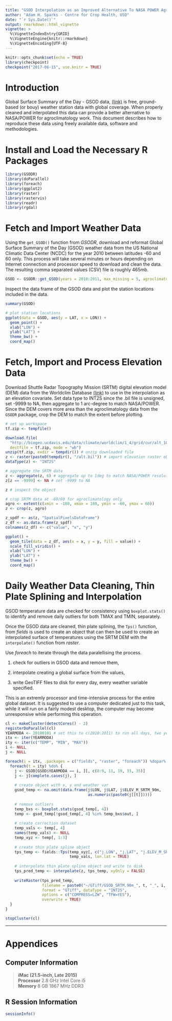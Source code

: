 ```yaml
---
title: "GSOD Interpolation as an Improved Alternative To NASA POWER Agroclimatology Data"
author: "Adam H. Sparks - Centre for Crop Health, USQ"
date: "`r Sys.Date()`"
output: rmarkdown::html_vignette
vignette: >
  %\VignetteIndexEntry{GRID}
  %\VignetteEngine{knitr::rmarkdown}
  %\VignetteEncoding{UTF-8}
---
```


```r
knitr::opts_chunk$set(echo = TRUE)
library(checkpoint)
checkpoint("2017-06-15", use.knitr = TRUE)
```

# Introduction

Global Surface Summary of the Day - GSOD data,
[(link)](https://data.noaa.gov/dataset/global-surface-summary-of-the-day-gsod)
is free, ground-based (or bouy) weather station data with global
coverage. When properly cleaned and interpolated this data can provide a better
alternative to NASA/POWER for agroclimatology work. This document describes how
to reproduce these data using freely available data, software and methodologies.

# Install and Load the Necessary R Packages

```r
library(GSODR)
library(doParallel)
library(foreach)
library(ggplot2)
library(raster)
library(rastervis)
library(readr)
library(rgdal)
```

# Fetch and Import Weather Data

Using the `get_GSOD()` function from _GSODR_, download and reformat
Global Surface Summary of the Day (GSOD) weather data from the US National
Climatic Data Center (NCDC) for the year 2010 between latitudes -60 and 60
only. This process will take several minutes or hours depending on Internet
connection and processor speed to download and clean the data. The resulting
comma separated values (CSV) file is roughly 465mb.

```r
GSOD <- GSODR::get_GSOD(years = 2010:2011, max_missing = 5, agroclimatology = TRUE)
```

Inspect the data frame of the GSOD data and plot the station locations included in the data.

```r
summary(GSOD)

```

```r
# plot station locations
ggplot(data = GSOD, aes(y = LAT, x = LON)) +
  geom_point() +
  xlab("LON") +
  ylab("LAT") +
  theme_bw() +
  coord_map()
```

# Fetch, Import and Process Elevation Data

Download Shuttle Radar Topography Mission (SRTM) digital elevation model (DEM)
data from the Worldclim Database [(link)](http://www.worldclim.org/) to use in
the interpolation as an elevation covariate. Set data type to INT2S since the
.bil file is unsigned, set -9999 to NA, then aggregate to 1 arc-degree to match
NASA/POWER. Since the DEM covers more area than the agroclimatology data from
the `GSODR` package, crop the DEM to match the extent before plotting.

```r
# set up workspace
tf.zip <- tempfile()

download.file(
  "http://biogeo.ucdavis.edu/data/climate/worldclim/1_4/grid/cur/alt_10m_bil.zip",
  destfile = tf.zip, mode = "wb")
unzip(tf.zip, exdir = tempdir()) # unzip downloaded file
z <- raster(paste0(tempdir(), "/alt.bil")) # import elevation raster object
dataType(z) <- "INT2S"

# aggregate the SRTM data
z <- aggregate(z, 6) # aggregate up to 1deg to match NASA/POWER resolution
z[z == -9999] <- NA # set -9999 to NA

z # inspect the object

# crop SRTM data at -60/60 for agroclimatology only
agro <- extent(c(xmin = -180, xmax = 180, ymin = -60, ymax = 60))
z <- crop(z, agro)

z_spdf <- as(z, "SpatialPixelsDataFrame")
z_df <- as.data.frame(z_spdf)
colnames(z_df) <- c("value", "x", "y")

ggplot() +
  geom_tile(data = z_df, aes(x = x, y = y, fill = value)) +
  scale_fill_viridis() +
  xlab("LON") +
  ylab("LAT") +
  theme_bw() +
  coord_map()

```

# Daily Weather Data Cleaning, Thin Plate Splining and Interpolation

GSOD temperature data are checked for consistency using `boxplot.stats()` to
identify and remove daily outliers for both TMAX and TMIN, separately.

Once the GSOD data are cleaned, thin plate splining, the `Tps()` function, from
 _fields_ is used to create an object that can then be used to create
an interpolated surface of temperatures using the SRTM DEM with the
`interpolate()` function from _raster_.

Use _foreach_ to iterate through the data paralellising the process.

1. check for outliers in GSOD data and remove them,

2. interpolate creating a global surface from the values,

3. write GeoTIFF files to disk for every day, every weather variable specified.

This is an extremly processor and time-intensive process for the entire global
dataset. It is suggested to use a computer dedicated just to this task, while it
will run on a fairly modest desktop, the computer may become unresponsive while
performing this operation.

```r
cl <- makeCluster(detectCores() - 2)
registerDoParallel(cl)
YEARMODA <- 20100101 # set this to c(2010:2011) to run all days, two years.
itx <- iter(YEARMODA)
ity <- iter(c("TEMP", "MIN", "MAX"))
i <- NULL
j <- NULL

foreach(i = itx, .packages = c("fields", "raster", "foreach")) %dopar% {
  foreach(t = ity) %do% {
    j <- GSOD[GSOD$YEARMODA == i, ][, c(8:9, 11, 19, 33, 35)]
    j <- j[complete.cases(j), ]
    
    # create object with x, y and weather var
    gsod_temp <- na.omit(data.frame(j$LON, j$LAT, j$ELEV_M_SRTM_90m,
                                    as.numeric(paste0(j[[t]]))))
    
    # remove outliers
    temp_bxs <- boxplot.stats(gsod_temp[, 4])
    temp <- gsod_temp[!gsod_temp[, 4] %in% temp_bxs$out, ]
    
    # create correction dataset
    temp_vals <- temp[, 4]
    names(temp_vals) <- NULL
    temp_xyz <- temp[, 1:3]
    
    # create thin plate spline object
    tps_temp <- fields::Tps(temp_xyz[, c("j.LON", "j.LAT", "j.ELEV_M_SRTM_90m")],
                            temp_vals, lon.lat = TRUE)
    
    # interpolate thin plate spline object and write to disk
    tps_pred_temp <- interpolate(z, tps_temp, xyOnly = FALSE)
    
    writeRaster(tps_pred_temp,
                filename = paste0("~/GTiff/GSOD_SRTM.90m_", t, "_", i, ".tiff"),
                format = "GTiff", dataType = "INT2S",
                options = c("COMPRESS=LZW", "TFW=YES"),
                overwrite = TRUE)
  }
}

stopCluster(cl)

```
******

# Appendices

## Computer Information  

> **iMac (21.5-inch, Late 2015)**  
> **Processor** 2.8 GHz Intel Core i5  
> **Memory** 8 GB 1867 MHz DDR3  

## R Session Information

```r

sessionInfo()

```
